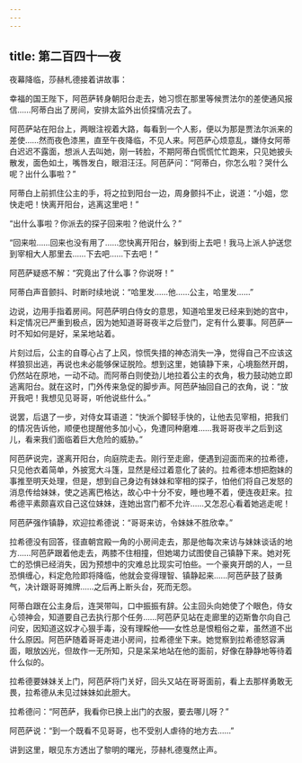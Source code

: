 ```yaml
---
---
---
```

title: 第二百四十一夜
---






夜幕降临，莎赫札德接着讲故事：





幸福的国王陛下，阿芭萨转身朝阳台走去，她习惯在那里等候贾法尔的差使通风报信……阿蒂白出了房间，安排太监外出侦探情况去了。

阿芭萨站在阳台上，两眼注视着大路，每看到一个人影，便以为那是贾法尔派来的差使……然而夜色漆黑，直至午夜降临，不见人来。阿芭萨心烦意乱，嫌侍女阿蒂白迟迟不露面，想派人去叫她，刚一转脸，不期阿蒂白慌慌忙忙跑来，只见她披头散发，面色如土，嘴唇发白，眼泪汪汪。阿芭萨问：“阿蒂白，你怎么啦？哭什么呢？出什么事啦？”

阿蒂白上前抓住公主的手，将之拉到阳台一边，周身颤抖不止，说道：“小姐，您快走吧！快离开阳台，逃离这里吧！”

“出什么事啦？你派去的探子回来啦？他说什么？”

“回来啦……回来也没有用了……您快离开阳台，躲到街上去吧！我马上派人护送您到宰相大人那里去……下去吧……下去吧！”

阿芭萨疑惑不解：“究竟出了什么事？你说呀！”

阿蒂白声音颤抖、时断时续地说：“哈里发……他……公主，哈里发……”

边说，边用手指着房间。阿芭萨明白侍女的意思，知道哈里发已经来到她的宫中，料定情况已严重到极点，因为她知道哥哥夜半之后登门，定有什么要事。阿芭萨一时不知如何是好，呆呆地站着。

片刻过后，公主的自尊心占了上风，惊慌失措的神态消失一净，觉得自己不应该这样狼狈出逃，再说也未必能够保证脱险。想到这里，她镇静下来，心境豁然开朗，仍然站在原地，一动不动。而阿蒂白则使劲儿地拉着公主的衣角，极力鼓动她立即逃离阳台。就在这时，门外传来急促的脚步声。阿芭萨抽回自己的衣角，说：“放开我吧！我想见见哥哥，听他说些什么。”

说罢，后退了一步，对侍女耳语道：“快派个脚轻手快的，让他去见宰相，把我们的情况告诉他，顺便也提醒他多加小心，免遭同种磨难……我哥哥夜半之后到这儿，看来我们面临着巨大危险的威胁。”

阿芭萨说完，遂离开阳台，向庭院走去。刚行至走廊，便遇到迎面而来的拉希德，只见他衣着简单，外披宽大斗篷，显然是经过着意化了装的。拉希德本想把胞妹的事推至明天处理，但是，想到自己身边有妹妹和宰相的探子，怕他们将自己发怒的消息传给妹妹，使之逃离巴格达，故心中十分不安，睡也睡不着，便连夜赶来。拉希德平素颇喜欢自己这位妹妹，连她出宫门都不允许……又怎忍心看着她逃走呢！

阿芭萨强作镇静，欢迎拉希德说：“哥哥来访，令妹妹不胜欣幸。”

拉希德没有回答，径直朝宫殿一角的小房间走去，那是他每次来访与妹妹谈话的地方……阿芭萨跟着他走去，两膝不住相撞，但她竭力试图使自己镇静下来。她对死亡的恐惧已经消失，因为预想中的灾难总比现实可怕些。一个豪爽开朗的人，一旦恐惧缠心，料定危险即将降临，他就会变得理智、镇静起来……阿芭萨鼓了鼓勇气，决计跟哥哥摊牌……之后再上断头台，死而无怨。

阿蒂白跟在公主身后，连哭带叫，口中振振有辞。公主回头向她使了个眼色，侍女心领神会，知道要自己去执行那个任务……阿芭萨见站在走廊里的迈斯鲁尔向自己问安，因知道这奴才心狠手毒，没有理睬他——女性总是恨粗俗之辈，虽然道不出什么原因。阿芭萨随着哥哥走进小房间，拉希德坐下来。她觉察到拉希德怒容满面，眼放凶光，但故作一无所知，只是呆呆地站在他的面前，好像在静静地等待着什么似的。

拉希德要妹妹关上门，阿芭萨将门关好，回头又站在哥哥面前，看上去那样勇敢无畏，拉希德从未见过妹妹如此胆大。

拉希德问：“阿芭萨，我看你已换上出门的衣服，要去哪儿呀？”

阿芭萨说：“到一个既看不见哥哥，也不受别人虐待的地方去……”





讲到这里，眼见东方透出了黎明的曙光，莎赫札德戛然止声。